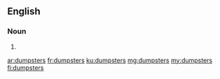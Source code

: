 ==English==

===Noun===
{{head|en|noun plural form}}

# {{plural of|dumpster|lang=en}}

[[ar:dumpsters]]
[[fr:dumpsters]]
[[ku:dumpsters]]
[[mg:dumpsters]]
[[my:dumpsters]]
[[fi:dumpsters]]